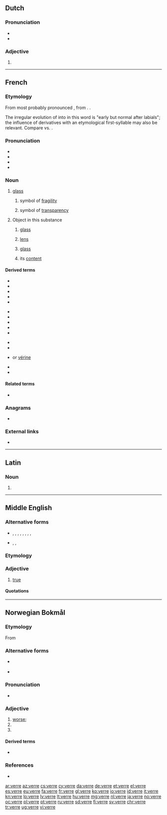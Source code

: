 {{also|vèrre}}
==Dutch==

===Pronunciation===
* {{IPA|/vɛrə/|lang=nl}}
* {{audio|Nl-verre.ogg|Audio|lang=nl}}

===Adjective===
{{nl-adj-form}}

# {{nl-adj form of|infl|ver}}

----

==French==

===Etymology===
From {{inh|fr|fro|voirre}} most probably pronounced {{IPAchar|/vwɛr/}}, from {{inh|fr|la|vitrum}}. {{doublet|fr|vitre}}.

The irregular evolution of {{IPAchar|/wɛ/}} into {{IPAchar|/ɛ/}} in this word is "early but normal after labials"; the influence of derivatives with an etymological first-syllable {{IPAchar|/ɛ/}} may also be relevant. Compare {{m|fr|François}} vs. {{m|fr|Français}}.

===Pronunciation===
* {{IPA|/vɛʁ/|lang=fr}}
* {{audio|Fr-verre.ogg|audio|lang=fr}}
* {{homophones|vair|ver|verres|vers|vert|verts|lang=fr}}
* {{rhymes|ɛʁ|lang=fr}}

===Noun===
{{fr-noun|m}}

# {{label|fr|usually|uncountable}} [[glass]] {{gloss|substance}}
#: {{ux|fr|'''Verre''' de couleur.|inline=1}}
## symbol of [[fragility]]
##: {{ux|fr|Ça casse comme le '''verre'''.|inline=1}}
## symbol of [[transparency]]
##: {{ux|fr|Une maison de '''verre'''.|inline=1}}
# {{label|fr|countable}} Object in this substance
## {{lb|fr|optics}} [[glass]]
##: {{ux|fr|Des '''verres''' de lunettes.|inline=1}}
## [[lens]]
##: {{ux|fr|des '''verres''' grossissants.|inline=1}}
## [[glass]] {{gloss|drinking vessel}}
##: {{ux|fr|Un '''verre''' en cristal.|inline=1}}
## its [[content]]
##: {{ux|fr|On va boire un '''verre'''?|inline=1}}

====Derived terms====
{{der-top3}}
* {{l|fr|cliché-verre}}
* {{l|fr|cul-de-verre}}
* {{l|fr|essuie-verres}}
* {{l|fr|papier de verre}}
* {{l|fr|prendre un verre}}
{{der-mid3}}
* {{l|fr|sous-verre}}
* {{l|fr|verre-mort}}
* {{l|fr|verrée}}
* {{l|fr|verrerie}}
* {{l|fr|verrier}}
{{der-mid3}}
* {{l|fr|verrière}}
* {{l|fr|verrillon}}
* {{l|fr|verrine}} or [[vérine]]
* {{l|fr|verrophone}}
* {{l|fr|verroterie}}
{{der-bottom}}

====Related terms====
* {{l|fr|vitre}}

===Anagrams===
* {{l|fr|rêver}}

===External links===
* {{R:TLFi}}

----

==Latin==

===Noun===
{{la-noun-form|verre}}

# {{inflection of|verrēs||abl|s|lang=la}}

----

==Middle English==

===Alternative forms===
* {{l|enm|verai}}, {{l|enm|veray}}, {{l|enm|verra}}, {{l|enm|verray}}, {{l|enm|verrei}}, {{l|enm|verrey}}, {{l|enm|verri}}, {{l|enm|verry}}, {{l|enm|very}}
* {{l|enm|werai}}, {{l|enm|werrai}}, {{l|enm|wery}}

===Etymology===
{{etyl|fro|enm}} {{m|fro|verai}}

===Adjective===
{{enm-adj||verrest}}
# [[true]]

====Quotations====
{{seeCites}}

----

==Norwegian Bokmål==

===Etymology===
From {{etyl|non|nb}} {{m|non|verri}}

===Alternative forms===
* {{l|nb|værre}} {{qualifier|common misspelling}}
* {{l|nb|vondere}}

===Pronunciation===
* {{audio|No-verre.ogg|Audio|lang=nb}}

===Adjective===
{{head|nb|adjective comparative form}}

# [[worse]]; {{form of|comparative|vond|lang=nb}}
# {{form of|comparative|ille|lang=nb}}
# {{form of|comparative|ond|lang=nb}}

====Derived terms====
* {{l|nb|forverre}}

===References===
* {{R:The Bokmål Dictionary}}

[[ar:verre]]
[[az:verre]]
[[cs:verre]]
[[cy:verre]]
[[da:verre]]
[[de:verre]]
[[et:verre]]
[[el:verre]]
[[es:verre]]
[[eu:verre]]
[[fa:verre]]
[[fr:verre]]
[[gl:verre]]
[[ko:verre]]
[[io:verre]]
[[id:verre]]
[[it:verre]]
[[kn:verre]]
[[lo:verre]]
[[lv:verre]]
[[lt:verre]]
[[hu:verre]]
[[mg:verre]]
[[nl:verre]]
[[ja:verre]]
[[no:verre]]
[[oc:verre]]
[[pl:verre]]
[[pt:verre]]
[[ru:verre]]
[[sd:verre]]
[[fi:verre]]
[[sv:verre]]
[[chr:verre]]
[[tr:verre]]
[[ug:verre]]
[[vi:verre]]